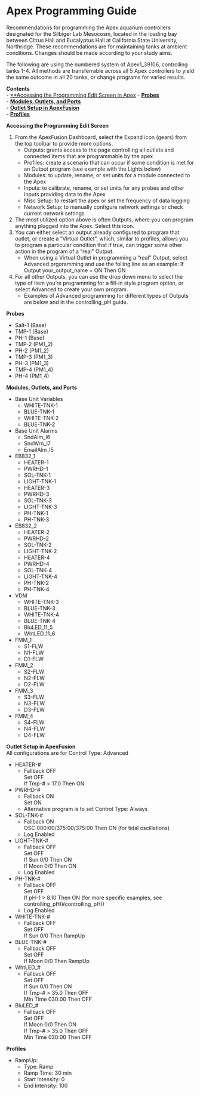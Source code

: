 # Apex Programming Guide

Recommendations for programming the Apex aquarium controllers designated for the Silbiger Lab Mesocosm, located in the loading bay between Citrus Hall and Eucalyptus Hall at California State University, Northridge. These recommendations are for maintaining tanks at ambient conditions. Changes should be made according to your study aims.

The following are using the numbered system of Apex1_39106, controlling tanks 1-4. All methods are transferrable across all 5 Apex controllers to yield the same outcome in all 20 tanks, or change programs for varied results.

**Contents**  
- [**Accessing the Programming Edit Screen in Apex](#Programm_Screen)
- [**Probes**](#Probes)  
- [**Modules, Outlets, and Ports**](#Modules_Outlets_and_Ports)  
- [**Outlet Setup in ApexFusion**](#Outlet_Setup)  
- [**Profiles**](#Profiles)

 <a name="Programming_Screen"></a> **Accessing the Programming Edit Screen**
 
 1. From the ApexFusion Dashboard, select the Expand icon (gears) from the top toolbar to provide more options.
    * Outputs: grants access to the page controlling all outlets and connected items that are programmable by the apex
    * Profiles: create a scenario that can occur if some condition is met for an Output program (see example with the Lights below)
    * Modules: to update, rename, or set units for a module connected to the Apex
    * Inputs: to calibrate, rename, or set units for any probes and other inputs providing data to the Apex
    * Misc Setup: to restart the apex or set the frequency of data logging
    * Network Setup: to manually configure network settings or check current network settings
1. The most utilized option above is often Outputs, where you can program anything plugged into the Apex.  Select this icon.
1. You can either select an output already configured to program that outlet, or create a "Virtual Outlet", which, similar to profiles, allows you to program a particular condition that if true, can trigger some other action in the program of a "real" Output.
    * When using a Virtual Outlet in programming a "real" Output, select Advanced prgoramming and use the folling line as an example: If Output your_output_name = ON Then ON
1. For all other Outputs, you can use the drop down menu to select the type of item you're programming for a fill-in style program option, or select Advanced to create your own program.
    * Examples of Advanced programming for different types of Outputs are below and in the controlling_pH guide.

 <a name="Probes"></a> **Probes**

* Salt-1 (Base)
* TMP-1 (Base)
* PH-1 (Base)
* TMP-2 (PM1_2)
* PH-2 (PM1_2)
* TMP-3 (PM1_3)
* PH-3 (PM1_3)
* TMP-4 (PM1_4)
* PH-4 (PM1_4)

 <a name="Modules_Outlets_and_Ports"></a> **Modules, Outlets, and Ports**

* Base Unit Variables
  * WHITE-TNK-1
  * BLUE-TNK-1
  * WHITE-TNK-2
  * BLUE-TNK-2
* Base Unit Alarms  
  * SndAlm_I6
  * SndWrn_I7
  * EmailAlm_I5
* EB832_1
  * HEATER-1
  * PWRHD-1
  * SOL-TNK-1
  * LIGHT-TNK-1
  * HEATER-3
  * PWRHD-3
  * SOL-TNK-3
  * LIGHT-TNK-3
  * PH-TNK-1
  * PH-TNK-3
* EB832_2
  * HEATER-2
  * PWRHD-2
  * SOL-TNK-2
  * LIGHT-TNK-2
  * HEATER-4
  * PWRHD-4
  * SOL-TNK-4
  * LIGHT-TNK-4
  * PH-TNK-2
  * PH-TNK-4
* VDM
  * WHITE-TNK-3
  * BLUE-TNK-3
  * WHITE-TNK-4
  * BLUE-TNK-4
  * BluLED_11_5
  * WhtLED_11_6
* FMM_1
  * S1-FLW
  * N1-FLW
  * D1-FLW
* FMM_2
  * S2-FLW
  * N2-FLW
  * D2-FLW
* FMM_3
  * S3-FLW
  * N3-FLW
  * D3-FLW
* FMM_4
  * S4-FLW
  * N4-FLW
  * D4-FLW

 <a name="Outlet_Setup"></a> **Outlet Setup in ApexFusion**  
All configurations are for Control Type: Advanced  

* HEATER-#
  * Fallback OFF  
    Set OFF  
    If Tmp-# < 17.0 Then ON  
* PWRHD-#
  * Fallback ON  
    Set ON  
  * Alternative program is to set Control Type: Always  
* SOL-TNK-#
  * Fallback ON  
    OSC 000:00/375:00/375:00 Then ON (for tidal oscillations)  
  * Log Enabled  
* LIGHT-TNK-#
  * Fallback OFF  
    Set OFF  
    If Sun 0/0 Then ON  
    If Moon 0/0 Then ON  
  * Log Enabled  
* PH-TNK-#
  * Fallback OFF  
    Set OFF  
    If pH-1 > 8.10 Then ON (for more specific examples, see controlling_pH(#controlling_pH))  
  * Log Enabled  
* WHITE-TNK-#
  * Fallback OFF  
    Set OFF  
    If Sun 0/0 Then RampUp  
* BLUE-TNK-#
  * Fallback OFF  
    Set OFF  
    If Moon 0/0 Then RampUp  
* WhtLED_#
  * Fallback OFF  
    Set OFF  
    If Sun 0/0 Then ON  
    If Tmp-# > 35.0 Then OFF  
    Min Time 030:00 Then OFF
* BluLED_#
  * Fallback OFF  
    Set OFF  
    If Moon 0/0 Then ON  
    If Tmp-# > 35.0 Then OFF  
    Min Time 030:00 Then OFF  

 <a name="Profiles"></a> **Profiles**

* RampUp:
  * Type: Ramp
  * Ramp Time: 30 min
  * Start Intensity: 0
  * End Intensity: 100
